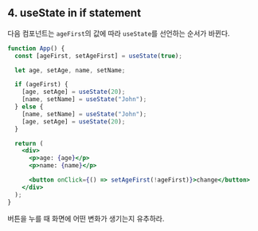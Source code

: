 ## 4. useState in if statement

다음 컴포넌트는 `ageFirst`의 값에 따라 `useState`를 선언하는 순서가 바뀐다.

```jsx showLineNumbers
function App() {
  const [ageFirst, setAgeFirst] = useState(true);

  let age, setAge, name, setName;

  if (ageFirst) {
    [age, setAge] = useState(20);
    [name, setName] = useState("John");
  } else {
    [name, setName] = useState("John");
    [age, setAge] = useState(20);
  }

  return (
    <div>
      <p>age: {age}</p>
      <p>name: {name}</p>

      <button onClick={() => setAgeFirst(!ageFirst)}>change</button>
    </div>
  );
}
```

버튼을 누를 때 화면에 어떤 변화가 생기는지 유추하라.
